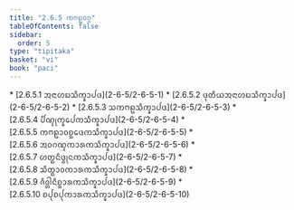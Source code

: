 ```yaml
---
title: "2.6.5 ᨠᨻᩊᩅᨣ᩠ᨣ"
tableOfContents: false
sidebar:
  order: 5
type: "tipitaka"
basket: "vi"
book: "paci"
---
```



<DynamicBreadcrumb />



<TableOfContents book="paci" section="2.6.5">
* [2.6.5.1 ᩋᨶᩣᩉᨭᩈᩥᨠ᩠ᨡᩣᨸᨴ](2-6-5/2-6-5-1)
* [2.6.5.2 ᨴᩩᨲᩥᨿᩋᨶᩣᩉᨭᩈᩥᨠ᩠ᨡᩣᨸᨴ](2-6-5/2-6-5-2)
* [2.6.5.3 ᩈᨠᨻᩊᩈᩥᨠ᩠ᨡᩣᨸᨴ](2-6-5/2-6-5-3)
* [2.6.5.4 ᨸᩥᨱ᩠ᨯᩩᨠ᩠ᨡᩮᨸᨠᩈᩥᨠ᩠ᨡᩣᨸᨴ](2-6-5/2-6-5-4)
* [2.6.5.5 ᨠᨻᩊᩣᩅᨧ᩠ᨨᩮᨴᨠᩈᩥᨠ᩠ᨡᩣᨸᨴ](2-6-5/2-6-5-5)
* [2.6.5.6 ᩋᩅᨣᨱ᩠ᨯᨠᩣᩁᨠᩈᩥᨠ᩠ᨡᩣᨸᨴ](2-6-5/2-6-5-6)
* [2.6.5.7 ᩉᨲ᩠ᨳᨶᩥᨴ᩠ᨵᩩᨶᨠᩈᩥᨠ᩠ᨡᩣᨸᨴ](2-6-5/2-6-5-7)
* [2.6.5.8 ᩈᩥᨲ᩠ᨳᩣᩅᨠᩣᩁᨠᩈᩥᨠ᩠ᨡᩣᨸᨴ](2-6-5/2-6-5-8)
* [2.6.5.9 ᨩᩥᩅ᩠ᩉᩤᨶᩥᨧ᩠ᨨᩣᩁᨠᩈᩥᨠ᩠ᨡᩣᨸᨴ](2-6-5/2-6-5-9)
* [2.6.5.10 ᨧᨸᩩᨧᨸᩩᨠᩣᩁᨠᩈᩥᨠ᩠ᨡᩣᨸᨴ](2-6-5/2-6-5-10)
</TableOfContents>